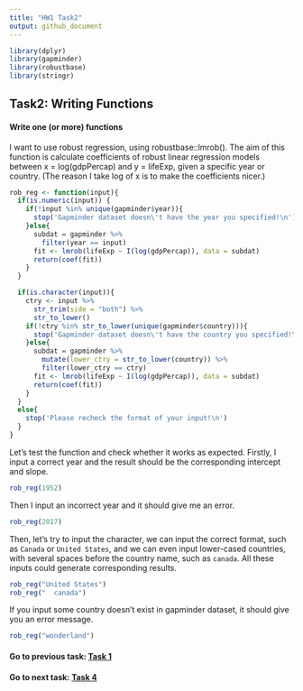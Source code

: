 ```yaml
---
title: "HW1 Task2"
output: github_document
---
```


```r
library(dplyr)
library(gapminder)
library(robustbase)
library(stringr)
```

## Task2: Writing Functions

#### Write one (or more) functions

I want to use robust regression, using robustbase::lmrob(). The aim of this function is calculate coefficients of robust linear regression models between x = log(gdpPercap) and y = lifeExp, given a specific year or country. (The reason I take log of x is to make the coefficients nicer.)

```r
rob_reg <- function(input){
  if(is.numeric(input)) {
    if(!input %in% unique(gapminder$year)){
      stop('Gapminder dataset doesn\'t have the year you specified!\n')
    }else{
      subdat = gapminder %>%
        filter(year == input)
      fit <- lmrob(lifeExp ~ I(log(gdpPercap)), data = subdat)
      return(coef(fit))
    }
  }

  if(is.character(input)){
    ctry <- input %>%
      str_trim(side = "both") %>%
      str_to_lower()
    if(!ctry %in% str_to_lower(unique(gapminder$country))){
      stop('Gapminder dataset doesn\'t have the country you specified!\n')
    }else{
      subdat = gapminder %>%
        mutate(lower_ctry = str_to_lower(country)) %>%
        filter(lower_ctry == ctry)
      fit <- lmrob(lifeExp ~ I(log(gdpPercap)), data = subdat)
      return(coef(fit))
    }
  }
  else{
    stop('Please recheck the format of your input!\n')
  }
}
```

Let's test the function and check whether it works as expected. Firstly, I input a correct year and the result should be the corresponding intercept and slope. 

```r
rob_reg(1952)
```

Then I input an incorrect year and it should give me an error. 

```r
rob_reg(2017)
```

Then, let's try to input the character, we can input the correct format, such as `Canada` or `United States`, and we can even input lower-cased countries, with several spaces before the country name, such as `   canada`. All these inputs could generate corresponding results. 

```r
rob_reg("United States")
rob_reg("  canada")
```

If you input some country doesn't exist in gapminder dataset, it should give you an error message. 

```r
rob_reg("wonderland")
```

#### Go to previous task: [Task 1](https://github.com/zxkathy/STAT547M_Zhao_Xin_HW/blob/master/HW1/Task1/HW01_1.md)

#### Go to next task: [Task 4](https://github.com/zxkathy/STAT547M_Zhao_Xin_HW/blob/master/HW1/Task4/HW01_4.md)

